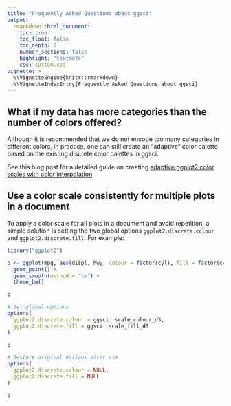 ```yaml
---
title: "Frequently Asked Questions about ggsci"
output:
  rmarkdown::html_document:
    toc: true
    toc_float: false
    toc_depth: 2
    number_sections: false
    highlight: "textmate"
    css: custom.css
vignette: >
  %\VignetteEngine{knitr::rmarkdown}
  %\VignetteIndexEntry{Frequently Asked Questions about ggsci}
---
```


## What if my data has more categories than the number of colors offered?

Although it is recommended that we do not encode too many categories
in different colors, in practice, one can still create an "adaptive"
color palette based on the existing discrete color palettes in ggsci.

See this blog post for a detailed guide on creating
[adaptive ggplot2 color scales with color interpolation](https://nanx.me/blog/post/ggplot2-color-interpolation/).

## Use a color scale consistently for multiple plots in a document

To apply a color scale for all plots in a document and avoid repetition,
a simple solution is setting the two global options
`ggplot2.discrete.colour` and `ggplot2.discrete.fill`. For example:

```r
library("ggplot2")

p <- ggplot(mpg, aes(displ, hwy, colour = factor(cyl), fill = factor(cyl))) +
  geom_point() +
  geom_smooth(method = "lm") +
  theme_bw()

p

# Set global options
options(
  ggplot2.discrete.colour = ggsci::scale_colour_d3,
  ggplot2.discrete.fill = ggsci::scale_fill_d3
)

p

# Restore original options after use
options(
  ggplot2.discrete.colour = NULL,
  ggplot2.discrete.fill = NULL
)

p
```
